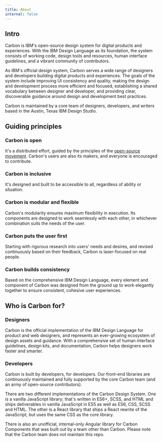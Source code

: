 ```yaml
---
title: About
internal: false
---
```


## Intro

Carbon is IBM's open-source design system for digital products and experiences. With the IBM Design Language as its foundation, the system consists of working code, design tools and resources, human interface guidelines, and a vibrant community of contributors.

As IBM's official design system, Carbon serves a wide range of designers and developers building digital products and experiences. The goals of the system include improving UI consistency and quality, making the design and development process more efficient and focused, establishing a shared vocabulary between designer and developer, and providing clear, discoverable guidance around design and development best practices.

Carbon is maintained by a core team of designers, developers, and writers based in the Austin, Texas IBM Design Studio.

## Guiding principles

### Carbon is open

It's a distributed effort, guided by the principles of the [open-source movement](https://en.wikipedia.org/wiki/Open-source-software_movement). Carbon's users are also its makers, and everyone is encouraged to contribute.

### Carbon is inclusive

It's designed and built to be accessible to all, regardless of ability or situation.

### Carbon is modular and flexible

Carbon's modularity ensures maximum flexibility in execution. Its components are designed to work seamlessly with each other, in whichever combination suits the needs of the user.

### Carbon puts the user first

Starting with rigorous research into users' needs and desires, and revised continuously based on their feedback, Carbon is laser-focused on real people.

### Carbon builds consistency

Based on the comprehensive IBM Design Language, every element and component of Carbon was designed from the ground up to work elegantly together to ensure consistent, cohesive user experiences.

## Who is Carbon for?

### Designers

Carbon is the official implementation of the IBM Design Language for product and web designers, and represents an ever-growing ecosystem of design assets and guidance. With a comprehensive set of human interface guidelines, design kits, and documentation, Carbon helps designers work faster and smarter.

### Developers

Carbon is built by developers, for developers. Our front-end libraries are continuously maintained and fully supported by the core Carbon team (and an army of open-source contributors).

There are two different implementations of the Carbon Design System. One is a vanilla JavaScript library; that's written in ES6+, SCSS, and HTML and ships deliverables in vanilla JavaScript in ES5 as well as ES6, CSS, SCSS and HTML. The other is a React library that ships a React rewrite of the JavaScript, but uses the same CSS as the core library.

There is also an unofficial, internal-only Angular library for Carbon Components that was built out by a team other than Carbon. Please note that the Carbon team does not maintain this repo.
